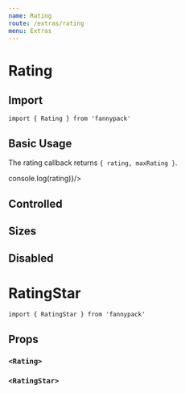 ```yaml
---
name: Rating
route: /extras/rating
menu: Extras
---
```



# Rating

## Import

`import { Rating } from 'fannypack'`

## Basic Usage

The rating callback returns `{ rating, maxRating }`.

<Playground>
  <Rating  onRate={({ rating }) => console.log(rating)}/>
</Playground>

## Controlled

<Playground>
  <Rating rating={3} />
</Playground>

## Sizes

<Playground>
  <Rating rating={1} size="small" />
  <Rating rating={2} />
  <Rating rating={3} size="medium" />
  <Rating rating={4} size="large" />
</Playground>

## Disabled

<Playground>
  <Rating rating={3} disabled />
</Playground>


# RatingStar

`import { RatingStar } from 'fannypack'`

<Playground>
  <RatingStar />
  <RatingStar size="medium"/>
  <RatingStar size="large" active />
</Playground>

## Props

### `<Rating>`
<PropsTable of={Rating} />

### `<RatingStar>`
<PropsTable of={RatingStar} />
